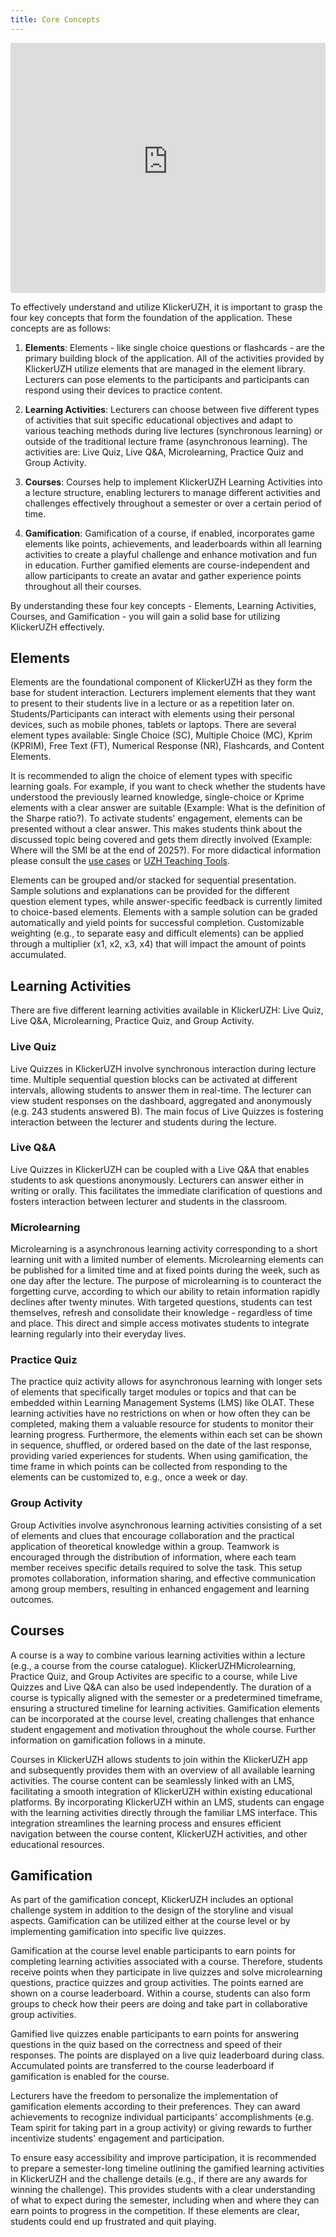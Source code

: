 ```yaml
---
title: Core Concepts
---
```


<iframe
  id="kmsembed-0_ugtkafd3"
  width="100%"
  height="400"
  src="https://uzh.mediaspace.cast.switch.ch/embed/secure/iframe/entryId/0_ugtkafd3/uiConfId/23448425/st/0"
  class="kmsembed"
  allowfullscreen
  webkitallowfullscreen
  mozAllowFullScreen
  allow="autoplay *; fullscreen *; encrypted-media *"
  referrerPolicy="no-referrer-when-downgrade"
  sandbox="allow-downloads allow-forms allow-same-origin allow-scripts allow-top-navigation allow-pointer-lock allow-popups allow-modals allow-orientation-lock allow-popups-to-escape-sandbox allow-presentation allow-top-navigation-by-user-activation"
  frameborder="0"
  title="KlickerUZH_CoreConcepts_AudioEnhanced"
></iframe>

To effectively understand and utilize KlickerUZH, it is important to grasp the four key concepts that form the foundation of the application. These concepts are as follows:

1. **Elements**: Elements - like single choice questions or flashcards - are the primary building block of the application. All of the activities provided by KlickerUZH utilize elements that are managed in the element library. Lecturers can pose elements to the participants and participants can respond using their devices to practice content.

2. **Learning Activities**: Lecturers can choose between five different types of activities that suit specific educational objectives and adapt to various teaching methods during live lectures (synchronous learning) or outside of the traditional lecture frame (asynchronous learning). The activities are: Live Quiz, Live Q&A, Microlearning, Practice Quiz and Group Activity.

3. **Courses**: Courses help to implement KlickerUZH Learning Activities into a lecture structure, enabling lecturers to manage different activities and challenges effectively throughout a semester or over a certain period of time.

4. **Gamification**: Gamification of a course, if enabled, incorporates game elements like points, achievements, and leaderboards within all learning activities to create a playful challenge and enhance motivation and fun in education. Further gamified elements are course-independent and allow participants to create an avatar and gather experience points throughout all their courses.

By understanding these four key concepts - Elements, Learning Activities, Courses, and Gamification - you will gain a solid base for utilizing KlickerUZH effectively.

## Elements

Elements are the foundational component of KlickerUZH as they form the base for student interaction. Lecturers implement elements that they want to present to their students live in a lecture or as a repetition later on. Students/Participants can interact with elements using their personal devices, such as mobile phones, tablets or laptops. There are several element types available: Single Choice (SC), Multiple Choice (MC), Kprim (KPRIM), Free Text (FT), Numerical Response (NR), Flashcards, and Content Elements.

It is recommended to align the choice of element types with specific learning goals. For example, if you want to check whether the students have understood the previously learned knowledge, single-choice or Kprime elements with a clear answer are suitable (Example: What is the definition of the Sharpe ratio?). To activate students' engagement, elements can be presented without a clear answer. This makes students think about the discussed topic being covered and gets them directly involved (Example: Where will the SMI be at the end of 2025?). For more didactical information please consult the [use cases](/use_cases) or [UZH Teaching Tools](https://teachingtools.uzh.ch/).

Elements can be grouped and/or stacked for sequential presentation. Sample solutions and explanations can be provided for the different question element types, while answer-specific feedback is currently limited to choice-based elements. Elements with a sample solution can be graded automatically and yield points for successful completion. Customizable weighting (e.g., to separate easy and difficult elements) can be applied through a multiplier (x1, x2, x3, x4) that will impact the amount of points accumulated.

## Learning Activities

There are five different learning activities available in KlickerUZH: Live Quiz, Live Q&A, Microlearning, Practice Quiz, and Group Activity.

### Live Quiz

Live Quizzes in KlickerUZH involve synchronous interaction during lecture time. Multiple sequential question blocks can be activated at different intervals, allowing students to answer them in real-time. The lecturer can view student responses on the dashboard, aggregated and anonymously (e.g. 243 students answered B). The main focus of Live Quizzes is fostering interaction between the lecturer and students during the lecture.

### Live Q&A

Live Quizzes in KlickerUZH can be coupled with a Live Q&A that enables students to ask questions anonymously. Lecturers can answer either in writing or orally. This facilitates the immediate clarification of questions and fosters interaction between lecturer and students in the classroom.

### Microlearning

Microlearning is a asynchronous learning activity corresponding to a short learning unit with a limited number of elements. Microlearning elements can be published for a limited time and at fixed points during the week, such as one day after the lecture. The purpose of microlearning is to counteract the forgetting curve, according to which our ability to retain information rapidly declines after twenty minutes. With targeted questions, students can test themselves, refresh and consolidate their knowledge - regardless of time and place. This direct and simple access motivates students to integrate learning regularly into their everyday lives.

### Practice Quiz

The practice quiz activity allows for asynchronous learning with longer sets of elements that specifically target modules or topics and that can be embedded within Learning Management Systems (LMS) like OLAT. These learning activities have no restrictions on when or how often they can be completed, making them a valuable resource for students to monitor their learning progress. Furthermore, the elements within each set can be shown in sequence, shuffled, or ordered based on the date of the last response, providing varied experiences for students. When using gamification, the time frame in which points can be collected from responding to the elements can be customized to, e.g., once a week or day.

### Group Activity

Group Activities involve asynchronous learning activities consisting of a set of elements and clues that encourage collaboration and the practical application of theoretical knowledge within a group. Teamwork is encouraged through the distribution of information, where each team member receives specific details required to solve the task. This setup promotes collaboration, information sharing, and effective communication among group members, resulting in enhanced engagement and learning outcomes.

## Courses

A course is a way to combine various learning activities within a lecture (e.g., a course from the course catalogue). KlickerUZHMicrolearning, Practice Quiz, and Group Activites are specific to a course, while Live Quizzes and Live Q&A can also be used independently. The duration of a course is typically aligned with the semester or a predetermined timeframe, ensuring a structured timeline for learning activities. Gamification elements can be incorporated at the course level, creating challenges that enhance student engagement and motivation throughout the whole course. Further information on gamification follows in a minute.

Courses in KlickerUZH allows students to join within the KlickerUZH app and subsequently provides them with an overview of all available learning activities. The course content can be seamlessly linked with an LMS, facilitating a smooth integration of KlickerUZH within existing educational platforms. By incorporating KlickerUZH within an LMS, students can engage with the learning activities directly through the familiar LMS interface. This integration streamlines the learning process and ensures efficient navigation between the course content, KlickerUZH activities, and other educational resources.

## Gamification

As part of the gamification concept, KlickerUZH includes an optional challenge system in addition to the design of the storyline and visual aspects. Gamification can be utilized either at the course level or by implementing gamification into specific live quizzes.

Gamification at the course level enable participants to earn points for completing learning activities associated with a course. Therefore, students receive points when they participate in live quizzes and solve microlearning questions, practice quizzes and group activities. The points earned are shown on a course leaderboard. Within a course, students can also form groups to check how their peers are doing and take part in collaborative group activities.

Gamified live quizzes enable participants to earn points for answering questions in the quiz based on the correctness and speed of their responses. The points are displayed on a live quiz leaderboard during class. Accumulated points are transferred to the course leaderboard if gamification is enabled for the course.

Lecturers have the freedom to personalize the implementation of gamification elements according to their preferences. They can award achievements to recognize individual participants' accomplishments (e.g. Team spirit for taking part in a group activity) or giving rewards to further incentivize students' engagement and participation.

To ensure easy accessibility and improve participation, it is recommended to prepare a semester-long timeline outlining the gamified learning activities in KlickerUZH and the challenge details (e.g., if there are any awards for winning the challenge). This provides students with a clear understanding of what to expect during the semester, including when and where they can earn points to progress in the competition. If these elements are clear, students could end up frustrated and quit playing.
